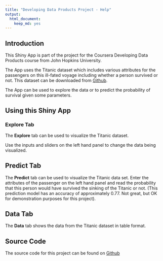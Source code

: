 ```yaml
---
title: "Developing Data Products Project - Help"
output: 
  html_document: 
    keep_md: yes
---
```


## Introduction

This Shiny App is part of the project for the Coursera Developing Data Products course from John Hopkins University.

The App uses the Titanic dataset which includes various attributes for the passengers on this ill-fated voyage including whether a person survived or not. This dataset can be downloaded from [Github](https://raw.githubusercontent.com/dvd940/Developing.Data.Products/master/ShinyApp/data/titanic-all.csv).

The App can be used to explore the data or to predict the probability of survival given some parameters. 

## Using this Shiny App

### Explore Tab

The **Explore** tab can be used to visualize the Titanic dataset. 

Use the inputs and sliders on the left hand panel to change the data being visualized.  

## Predict Tab

The **Predict** tab can be used to visualize the Titanic data set. Enter the attributes of the passenger on the left hand panel and read the probability that this person would have survived the sinking of the Titanic or not. (This prediction model has an accuracy of approximately 0.77. Not great, but OK for demonstration purposes for this project).

## Data Tab

The **Data** tab shows the data from the Titanic dataset in table format.

## Source Code

The source code for this project can be found on [Github](https://github.com/dvd940/Developing.Data.Products)
